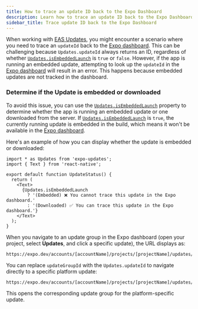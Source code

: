 ```yaml
---
title: How to trace an update ID back to the Expo Dashboard
description: Learn how to trace an update ID back to the Expo Dashboard.
sidebar_title: Trace update ID back to the Expo Dashboard
---
```


When working with [EAS Updates](/eas-update/introduction/), you might encounter a scenario where you need to trace an `updateId` back to the [Expo dashboard](https://expo.dev/accounts/[account]). This can be challenging because `Updates.updateId` always returns an ID, regardless of whether [`Updates.isEmbeddedLaunch`](/versions/latest/sdk/updates/#updatesisembeddedlaunch) is `true` or `false`. However, if the app is running an embedded update, attempting to look up the `updateId` in the [Expo dashboard](https://expo.dev/accounts/[account]) will result in an error. This happens because embedded updates are not tracked in the dashboard.

### Determine if the Update is embedded or downloaded

To avoid this issue, you can use the [`Updates.isEmbeddedLaunch`](/versions/latest/sdk/updates/#updatesisembeddedlaunch) property to determine whether the app is running an embedded update or one downloaded from the server. If [`Updates.isEmbeddedLaunch`](/versions/latest/sdk/updates/#updatesisembeddedlaunch) is `true`, the currently running update is embedded in the build, which means it won't be available in the [Expo dashboard](https://expo.dev/accounts/[account]).

Here's an example of how you can display whether the update is embedded or downloaded:

```tsx UpdateStatus.tsx
import * as Updates from 'expo-updates';
import { Text } from 'react-native';

export default function UpdateStatus() {
  return (
    <Text>
      {Updates.isEmbeddedLaunch
        ? '(Embedded) ❌ You cannot trace this update in the Expo dashboard.'
        : '(Downloaded) ✅ You can trace this update in the Expo dashboard.'}
    </Text>
  );
}
```

When you navigate to an update group in the Expo dashboard (open your project, select **Updates**, and click a specific update), the URL displays as:

```text
https://expo.dev/accounts/[accountName]/projects/[projectName]/updates/[updateGroupId]
```

You can replace `updateGroupId` with the `Updates.updateId` to navigate directly to a specific platform update:

```text
https://expo.dev/accounts/[accountName]/projects/[projectName]/updates/[updateId]
```

This opens the corresponding update group for the platform-specific update.
